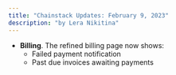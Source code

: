 ```yaml
---
title: "Chainstack Updates: February 9, 2023"
description: "by Lera Nikitina"
---
```

- **Billing**. The refined billing page now shows:
	- Failed payment notification
	- Past due invoices awaiting payments
